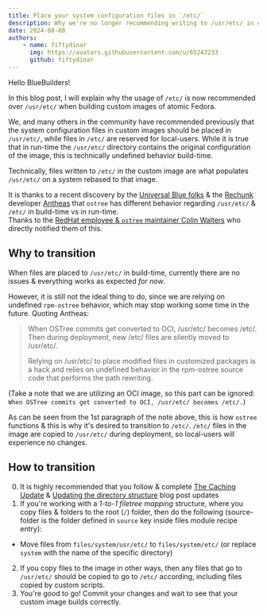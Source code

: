 ```yaml
---
title: Place your system configuration files in `/etc/` 
description: Why we're no longer recommending writing to /usr/etc/ in custom images of atomic Fedora
date: 2024-08-08
authors:
    - name: fiftydinar
      img: https://avatars.githubusercontent.com/u/65243233
      github: fiftydinar
---
```


Hello BlueBuilders!

In this blog post, I will explain why the usage of `/etc/` is now recommended over `/usr/etc/` when building custom images of atomic Fedora.

We, and many others in the community have recommended previously that the system configuration files in custom images should be placed in `/usr/etc/`, while files in `/etc/` are reserved for local-users. While it is true that in run-time the `/usr/etc/` directory contains the original configuration of the image, this is technically undefined behavior build-time.

Technically, files written to `/etc/` in the custom image are what populates `/usr/etc/` on a system rebased to that image. 

It is thanks to a recent discovery by the [Universal Blue folks](https://github.com/ublue-os) & the [Rechunk](https://github.com/hhd-dev/rechunk) developer [Antheas](https://github.com/antheas) that `ostree` has different behavior regarding `/usr/etc/` & `/etc/` in build-time vs in run-time.  
Thanks to the [RedHat employee & `ostree` maintainer Colin Walters](https://github.com/cgwalters) who directly notified them of this.

## Why to transition
When files are placed to `/usr/etc/` in build-time, currently there are no issues & everything works as expected *for now*. 

However, it is still not the ideal thing to do, since we are relying on undefined `rpm-ostree` behavior, which may stop working some time in the future.
Quoting Antheas:  
> When OSTree commits get converted to OCI, /usr/etc/ becomes /etc/. Then during deployment, new /etc/ files are silently moved to /usr/etc/.
> 
> Relying on /usr/etc/ to place modified files in customized packages is a hack and relies on undefined behavior in the rpm-ostree source code that performs the path rewriting.

(Take a note that we are utilizing an OCI image, so this part can be ignored: `When OSTree commits get converted to OCI, /usr/etc/ becomes /etc/.`)

As can be seen from the 1st paragraph of the note above, this is how `ostree` functions & this is why it's desired to transition to `/etc/`.
`/etc/` files in the image are copied to `/usr/etc/` during deployment, so local-users will experience no changes.

## How to transition

0. It is highly recommended that you follow & complete [The Caching Update](https://blue-build.org/blog/caching-update/) & [Updating the directory structure](https://blue-build.org/blog/config-files/) blog post updates
1. If you're working with a _1-to-1 filetree mapping_ structure, where you copy files & folders to the root (`/`) folder, then do the following (source-folder is the folder defined in `source` key inside files module recipe entry):
  - Move files from `files/system/usr/etc/` to `files/system/etc/` (or replace `system` with the name of the specific directory)
2. If you copy files to the image in other ways, then any files that go to `/usr/etc/` should be copied to go to `/etc/` according, including files copied by custom scripts.
3. You're good to go! Commit your changes and wait to see that your custom image builds correctly.

